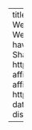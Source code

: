 ---
title: "Greetings! guys"
description: |
  Welcome to our new blog, Xu's Blog. We hope you enjoy 
  reading what we have to say!
author:
  - name: Shaoyuan Xu
    url: https://example.com/norajones
    affiliation: Spacely Sprockets
    affiliation_url: https://example.com/spacelysprokets
date: 03-02-2023
output:
  distill::distill_article:
    css: styles.css
    
---